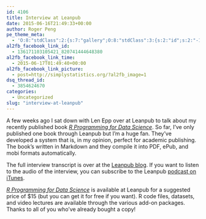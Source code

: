 ```yaml
---
id: 4106
title: Interview at Leanpub
date: 2015-06-16T21:49:33+00:00
author: Roger Peng
pe_theme_meta:
  - 'O:8:"stdClass":2:{s:7:"gallery";O:8:"stdClass":3:{s:2:"id";s:2:"-1";s:5:"width";s:0:"";s:6:"height";s:0:"";}s:5:"video";O:8:"stdClass":1:{s:2:"id";s:2:"-1";}}'
al2fb_facebook_link_id:
  - 136171103105421_820741444648380
al2fb_facebook_link_time:
  - 2015-06-17T01:49:40+00:00
al2fb_facebook_link_picture:
  - post=http://simplystatistics.org/?al2fb_image=1
dsq_thread_id:
  - 3854624670
categories:
  - Uncategorized
slug: "interview-at-leanpub"
---
```

A few weeks ago I sat down with Len Epp over at Leanpub to talk about my recently published book _[R Programming for Data Science](https://leanpub.com/rprogramming)_. So far, I've only published one book through Leanpub but I'm a huge fan. They've developed a system that is, in my opinion, perfect for academic publishing. The book's written in Markdown and they compile it into PDF, ePub, and mobi formats automatically.

The full interview transcript is over at the [Leanpub blog](http://blog.leanpub.com/2015/06/roger-peng.html). If you want to listen to the audio of the interview, you can subscribe to the Leanpub [podcast on iTunes](https://itunes.apple.com/ca/podcast/id517117137?mt=2).

[_R Programming for Data Science_](https://leanpub.com/rprogramming) is available at Leanpub for a suggested price of $15 (but you can get it for free if you want). R code files, datasets, and video lectures are available through the various add-on packages. Thanks to all of you who've already bought a copy!
